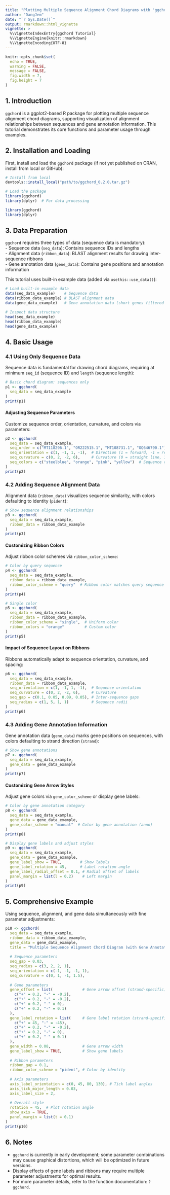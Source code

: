```yaml
---
title: "Plotting Multiple Sequence Alignment Chord Diagrams with 'ggchord'"
author: "DangJem"
date: "`r Sys.Date()`"
output: rmarkdown::html_vignette
vignette: >
  %\VignetteIndexEntry{ggchord Tutorial}
  %\VignetteEngine{knitr::rmarkdown}
  %\VignetteEncoding{UTF-8}
---
```


```r
knitr::opts_chunk$set(
  echo = TRUE,
  warning = FALSE,
  message = FALSE,
  fig.width = 7,
  fig.height = 7
)
```

## 1. Introduction

`ggchord` is a ggplot2-based R package for plotting multiple sequence alignment chord diagrams, supporting visualization of alignment relationships between sequences and gene annotation information. This tutorial demonstrates its core functions and parameter usage through examples.

## 2. Installation and Loading

First, install and load the `ggchord` package (if not yet published on CRAN, install from local or GitHub):

```r
# Install from local
devtools::install_local("path/to/ggchord_0.2.0.tar.gz")

# Load the package
library(ggchord)
library(dplyr)  # For data processing
```

```r
library(ggchord)
library(dplyr)
```

## 3. Data Preparation

`ggchord` requires three types of data (sequence data is mandatory):  
- Sequence data (`seq_data`): Contains sequence IDs and lengths  
- Alignment data (`ribbon_data`): BLAST alignment results for drawing inter-sequence ribbons  
- Gene annotation data (`gene_data`): Contains gene positions and annotation information  

This tutorial uses built-in example data (added via `usethis::use_data()`):

```r
# Load built-in example data
data(seq_data_example)    # Sequence data
data(ribbon_data_example) # BLAST alignment data
data(gene_data_example)   # Gene annotation data (short genes filtered out)

# Inspect data structure
head(seq_data_example)
head(ribbon_data_example)
head(gene_data_example)
```

## 4. Basic Usage

### 4.1 Using Only Sequence Data

Sequence data is fundamental for drawing chord diagrams, requiring at minimum `seq_id` (sequence ID) and `length` (sequence length):

```r
# Basic chord diagram: sequences only
p1 <- ggchord(
  seq_data = seq_data_example
)
print(p1)
```

#### Adjusting Sequence Parameters

Customize sequence order, orientation, curvature, and colors via parameters:

```r
p2 <- ggchord(
  seq_data = seq_data_example,
  seq_order = c("MT118296.1", "OR222515.1", "MT108731.1", "OQ646790.1"),  # Sequence order
  seq_orientation = c(1, -1, 1, -1),  # Direction (1 = forward, -1 = reverse)
  seq_curvature = c(0, 2, -2, 6),     # Curvature (0 = straight line, 1 = standard arc)
  seq_colors = c("steelblue", "orange", "pink", "yellow")  # Sequence colors
)
print(p2)
```

### 4.2 Adding Sequence Alignment Data

Alignment data (`ribbon_data`) visualizes sequence similarity, with colors defaulting to identity (`pident`):

```r
# Show sequence alignment relationships
p3 <- ggchord(
  seq_data = seq_data_example,
  ribbon_data = ribbon_data_example
)
print(p3)
```

#### Customizing Ribbon Colors

Adjust ribbon color schemes via `ribbon_color_scheme`:

```r
# Color by query sequence
p4 <- ggchord(
  seq_data = seq_data_example,
  ribbon_data = ribbon_data_example,
  ribbon_color_scheme = "query"  # Ribbon color matches query sequence
)
print(p4)

# Single color
p5 <- ggchord(
  seq_data = seq_data_example,
  ribbon_data = ribbon_data_example,
  ribbon_color_scheme = "single",  # Uniform color
  ribbon_colors = "orange"         # Custom color
)
print(p5)
```

#### Impact of Sequence Layout on Ribbons

Ribbons automatically adapt to sequence orientation, curvature, and spacing:

```r
p6 <- ggchord(
  seq_data = seq_data_example,
  ribbon_data = ribbon_data_example,
  seq_orientation = c(1, -1, 1, -1),  # Sequence orientation
  seq_curvature = c(0, 2, -2, 6),     # Curvature
  seq_gap = c(0.1, 0.05, 0.09, 0.05), # Inter-sequence gaps
  seq_radius = c(1, 5, 1, 1)          # Sequence radii
)
print(p6)
```

### 4.3 Adding Gene Annotation Information

Gene annotation data (`gene_data`) marks gene positions on sequences, with colors defaulting to strand direction (`strand`):

```r
# Show gene annotations
p7 <- ggchord(
  seq_data = seq_data_example,
  gene_data = gene_data_example
)
print(p7)
```

#### Customizing Gene Arrow Styles

Adjust gene colors via `gene_color_scheme` or display gene labels:

```r
# Color by gene annotation category
p8 <- ggchord(
  seq_data = seq_data_example,
  gene_data = gene_data_example,
  gene_color_scheme = "manual"  # Color by gene annotation (anno)
)
print(p8)

# Display gene labels and adjust styles
p9 <- ggchord(
  seq_data = seq_data_example,
  gene_data = gene_data_example,
  gene_label_show = TRUE,        # Show labels
  gene_label_rotation = 45,      # Label rotation angle
  gene_label_radial_offset = 0.1, # Radial offset of labels
  panel_margin = list(l = 0.2)    # Left margin
)
print(p9)
```

## 5. Comprehensive Example

Using sequence, alignment, and gene data simultaneously with fine parameter adjustments:

```r
p10 <- ggchord(
  seq_data = seq_data_example,
  ribbon_data = ribbon_data_example,
  gene_data = gene_data_example,
  title = "Multiple Sequence Alignment Chord Diagram (with Gene Annotations)",  # Title
  
  # Sequence parameters
  seq_gap = 0.03,
  seq_radius = c(3, 2, 2, 1),
  seq_orientation = c(-1, -1, -1, 1),
  seq_curvature = c(0, 1, -1, 1.5),
  
  # Gene parameters
  gene_offset = list(             # Gene arrow offset (strand-specific)
    c("+" = 0.2, "-" = -0.2),
    c("+" = 0.2, "-" = -0.2),
    c("+" = 0.2, "-" = 0),
    c("+" = 0.2, "-" = 0.1)
  ),
  gene_label_rotation = list(     # Gene label rotation (strand-specific)
    c("+" = 45, "-" = -45),
    c("+" = 0.2, "-" = -0.2),
    c("+" = 0.2, "-" = 0),
    c("+" = 0.2, "-" = 0.1)
  ),
  gene_width = 0.08,              # Gene arrow width
  gene_label_show = TRUE,         # Show gene labels
  
  # Ribbon parameters
  ribbon_gap = 0.1,
  ribbon_color_scheme = "pident", # Color by identity
  
  # Axis parameters
  axis_label_orientation = c(0, 45, 80, 130), # Tick label angles
  axis_tick_major_length = 0.03,
  axis_label_size = 2,
  
  # Overall style
  rotation = 45,  # Plot rotation angle
  show_axis = TRUE,
  panel_margin = list(t = 0.1)
)
print(p10)
```

## 6. Notes

- `ggchord` is currently in early development; some parameter combinations may cause graphical distortions, which will be optimized in future versions.
- Display effects of gene labels and ribbons may require multiple parameter adjustments for optimal results.
- For more parameter details, refer to the function documentation: `?ggchord`.
